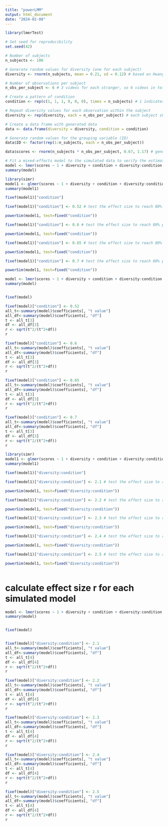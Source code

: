 ```yaml
---
title: "powerLMM"
output: html_document
date: "2024-02-08"
---
```


```r
library(lmerTest)

# Set seed for reproducibility
set.seed(42)

# Number of subjects
n_subjects <- 100

# Generate random values for diversity (one for each subject)
diversity <- rnorm(n_subjects, mean = 0.21, sd = 0.12) # based on Hwang et al. (2020)

# Number of observations per subject
n_obs_per_subject <- 6 # 3 videos for each stranger, so 6 videos in total for every subject

# Create a pattern of condition
condition <- rep(c(1, 1, 1, 0, 0, 0), times = n_subjects) # 1 indicates own-race, 0 indicates other-race

# Repeat diversity values for each observation within the subject
diversity <- rep(diversity, each = n_obs_per_subject) # each subject should have the same diversity value

# Create a data frame with generated data
data <- data.frame(diversity = diversity, condition = condition)

# Generate random values for the grouping variable (ID)
data$ID <- factor(rep(1:n_subjects, each = n_obs_per_subject))

data$scores <- rnorm(n_subjects * n_obs_per_subject, 0.67, 1.17) # generate scores based on the distribution of pilot study of Hi Stranger, mean = 0.67, sd = 1.17

# Fit a mixed-effects model to the simulated data to verify the estimated effect size
model <- lmer(scores ~ 1 + diversity + condition + diversity:condition + (1|ID), data = data)
summary(model)

```
```r
library(simr)
model1 <- glmer(scores ~ 1 + diversity + condition + diversity:condition + (1|ID), family="gaussian", data=data)
summary(model1)

fixef(model1)["condition"]

fixef(model1)["condition"] <- 0.52 # test the effect size to reach 80% power

powerSim(model1, test=fixed("condition")) 

fixef(model1)["condition"] <- 0.6 # test the effect size to reach 80% power

powerSim(model1, test=fixed("condition")) 

fixef(model1)["condition"] <- 0.65 # test the effect size to reach 80% power

powerSim(model1, test=fixed("condition")) 

fixef(model1)["condition"] <- 0.7 # test the effect size to reach 80% power

powerSim(model1, test=fixed("condition")) 

```

```r
model <- lmer(scores ~ 1 + diversity + condition + diversity:condition + (1|ID), data = data)
summary(model)


fixef(model)

fixef(model)["condition"] <- 0.52
all_t<-summary(model)$coefficients[, "t value"]
all_df<-summary(model)$coefficients[, "df"]
t <- all_t[3]
df <- all_df[3]
r <- sqrt(t^2/(t^2+df))
r

fixef(model)["condition"] <- 0.6
all_t<-summary(model)$coefficients[, "t value"]
all_df<-summary(model)$coefficients[, "df"]
t <- all_t[3]
df <- all_df[3]
r <- sqrt(t^2/(t^2+df))
r

fixef(model)["condition"] <- 0.65
all_t<-summary(model)$coefficients[, "t value"]
all_df<-summary(model)$coefficients[, "df"]
t <- all_t[3]
df <- all_df[3]
r <- sqrt(t^2/(t^2+df))
r

fixef(model)["condition"] <- 0.7
all_t<-summary(model)$coefficients[, "t value"]
all_df<-summary(model)$coefficients[, "df"]
t <- all_t[3]
df <- all_df[3]
r <- sqrt(t^2/(t^2+df))
r

```

```r
library(simr)
model1 <- glmer(scores ~ 1 + diversity + condition + diversity:condition + (1|ID), family="gaussian", data=data)
summary(model1)

fixef(model1)["diversity:condition"]

fixef(model1)["diversity:condition"] <- 2.1 # test the effect size to reach 80% power

powerSim(model1, test=fixed("diversity:condition")) 

fixef(model1)["diversity:condition"] <- 2.2 # test the effect size to reach 80% power

powerSim(model1, test=fixed("diversity:condition")) 

fixef(model1)["diversity:condition"] <- 2.3 # test the effect size to reach 80% power

powerSim(model1, test=fixed("diversity:condition"))

fixef(model1)["diversity:condition"] <- 2.4 # test the effect size to reach 80% power

powerSim(model1, test=fixed("diversity:condition"))

fixef(model1)["diversity:condition"] <- 2.5 # test the effect size to reach 80% power

powerSim(model1, test=fixed("diversity:condition"))



```


# calculate effect size r for each simulated model
```r
model <- lmer(scores ~ 1 + diversity + condition + diversity:condition + (1|ID), data = data)
summary(model)


fixef(model)


fixef(model)["diversity:condition"] <- 2.1
all_t<-summary(model)$coefficients[, "t value"]
all_df<-summary(model)$coefficients[, "df"]
t <- all_t[4]
df <- all_df[4]
r <- sqrt(t^2/(t^2+df))
r

fixef(model)["diversity:condition"] <- 2.2
all_t<-summary(model)$coefficients[, "t value"]
all_df<-summary(model)$coefficients[, "df"]
t <- all_t[4]
df <- all_df[4]
r <- sqrt(t^2/(t^2+df))
r

fixef(model)["diversity:condition"] <- 2.3
all_t<-summary(model)$coefficients[, "t value"]
all_df<-summary(model)$coefficients[, "df"]
t <- all_t[4]
df <- all_df[4]
r <- sqrt(t^2/(t^2+df))
r

fixef(model)["diversity:condition"] <- 2.4
all_t<-summary(model)$coefficients[, "t value"]
all_df<-summary(model)$coefficients[, "df"]
t <- all_t[4]
df <- all_df[4]
r <- sqrt(t^2/(t^2+df))
r

fixef(model)["diversity:condition"] <- 2.5
all_t<-summary(model)$coefficients[, "t value"]
all_df<-summary(model)$coefficients[, "df"]
t <- all_t[4]
df <- all_df[4]
r <- sqrt(t^2/(t^2+df))
r
```
